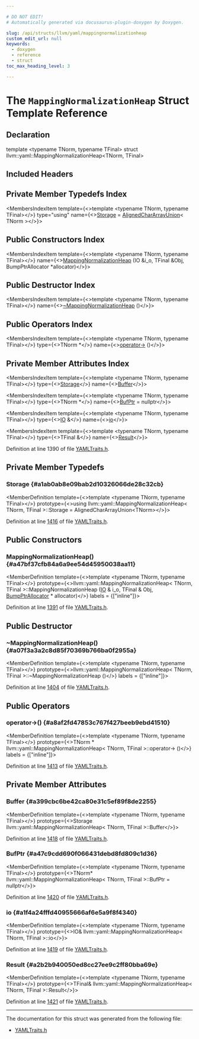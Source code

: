 ```yaml
---

# DO NOT EDIT!
# Automatically generated via docusaurus-plugin-doxygen by Doxygen.

slug: /api/structs/llvm/yaml/mappingnormalizationheap
custom_edit_url: null
keywords:
  - doxygen
  - reference
  - struct
toc_max_heading_level: 3

---
```





# The `MappingNormalizationHeap` Struct Template Reference

<DoxygenPage pluginConfig={pluginConfig}>



## Declaration

<CodeBlock>template &lt;typename TNorm, typename TFinal&gt;
struct llvm::yaml::MappingNormalizationHeap&lt;TNorm, TFinal&gt;</CodeBlock>

## Included Headers

<IncludesList>
<IncludesListItem
  filePath="llvm/Support/YAMLTraits.h"
  permalink="/docs/api/files/include/include/llvm/include/llvm/support/yamltraits-h"
  isLocal="true" />
</IncludesList>

## Private Member Typedefs Index

<MembersIndex>

<MembersIndexItem
  template={<>template &lt;typename TNorm, typename TFinal&gt;</>}
  type="using"
  name={<><a href="#a1ab0ab8e09bab2d10326066de28c32cb">Storage</a> = <a href="/docs/api/structs/llvm/alignedchararrayunion">AlignedCharArrayUnion</a>&lt; TNorm &gt;</>}>
</MembersIndexItem>

</MembersIndex>

## Public Constructors Index

<MembersIndex>

<MembersIndexItem
  template={<>template &lt;typename TNorm, typename TFinal&gt;</>}
  name={<><a href="#a47bf37cfb84a6a9ee54d45950038aa11">MappingNormalizationHeap</a> (IO &amp;i&#95;o, TFinal &amp;Obj, BumpPtrAllocator &#42;allocator)</>}>
</MembersIndexItem>

</MembersIndex>

## Public Destructor Index

<MembersIndex>

<MembersIndexItem
  template={<>template &lt;typename TNorm, typename TFinal&gt;</>}
  name={<><a href="#a07f3a3a2c8d85f70369b766ba0f2955a">~MappingNormalizationHeap</a> ()</>}>
</MembersIndexItem>

</MembersIndex>

## Public Operators Index

<MembersIndex>

<MembersIndexItem
  template={<>template &lt;typename TNorm, typename TFinal&gt;</>}
  type={<>TNorm &#42;</>}
  name={<><a href="#a8af2fd47853c767f427beeb9ebd41510">operator-&gt;</a> ()</>}>
</MembersIndexItem>

</MembersIndex>

## Private Member Attributes Index

<MembersIndex>

<MembersIndexItem
  template={<>template &lt;typename TNorm, typename TFinal&gt;</>}
  type={<><a href="/docs/api/structs/llvm/alignedchararrayunion">Storage</a></>}
  name={<><a href="#a399cbc6be42ca80e31c5ef89f8de2255">Buffer</a></>}>
</MembersIndexItem>

<MembersIndexItem
  template={<>template &lt;typename TNorm, typename TFinal&gt;</>}
  type={<>TNorm &#42;</>}
  name={<><a href="#a47c9cdd690f066431debd8fd809c1d36">BufPtr</a> = nullptr</>}>
</MembersIndexItem>

<MembersIndexItem
  template={<>template &lt;typename TNorm, typename TFinal&gt;</>}
  type={<><a href="/docs/api/classes/llvm/yaml/io">IO</a> &amp;</>}
  name={<><a href="#a1f4a24fffd40955666af6e5a9f8f4340">io</a></>}>
</MembersIndexItem>

<MembersIndexItem
  template={<>template &lt;typename TNorm, typename TFinal&gt;</>}
  type={<>TFinal &amp;</>}
  name={<><a href="#a2b2b940050ed8cc27ee9c2ff80bba69e">Result</a></>}>
</MembersIndexItem>

</MembersIndex>


Definition at line 1390 of file <a href="/docs/api/files/include/include/llvm/include/llvm/support/yamltraits-h">YAMLTraits.h</a>.

<SectionDefinition>

## Private Member Typedefs

### Storage {#a1ab0ab8e09bab2d10326066de28c32cb}

<MemberDefinition
  template={<>template &lt;typename TNorm, typename TFinal&gt;</>}
  prototype={<>using llvm::yaml::MappingNormalizationHeap&lt; TNorm, TFinal &gt;::Storage =  AlignedCharArrayUnion&lt;TNorm&gt;</>}>

Definition at line <a href="/docs/api/files/include/include/llvm/include/llvm/support/yamltraits-h/#l01416">1416</a> of file <a href="/docs/api/files/include/include/llvm/include/llvm/support/yamltraits-h">YAMLTraits.h</a>.
</MemberDefinition>

</SectionDefinition>

<SectionDefinition>

## Public Constructors

### MappingNormalizationHeap() {#a47bf37cfb84a6a9ee54d45950038aa11}

<MemberDefinition
  template={<>template &lt;typename TNorm, typename TFinal&gt;</>}
  prototype={<>llvm::yaml::MappingNormalizationHeap&lt; TNorm, TFinal &gt;::MappingNormalizationHeap (<a href="/docs/api/classes/llvm/yaml/io">IO</a> &amp; i_o, TFinal &amp; Obj, <a href="/docs/api/namespaces/llvm/#a8e612822d4ba7bb36c9c79582a567108">BumpPtrAllocator</a> &#42; allocator)</>}
  labels = {["inline"]}>

Definition at line <a href="/docs/api/files/include/include/llvm/include/llvm/support/yamltraits-h/#l01391">1391</a> of file <a href="/docs/api/files/include/include/llvm/include/llvm/support/yamltraits-h">YAMLTraits.h</a>.
</MemberDefinition>

</SectionDefinition>

<SectionDefinition>

## Public Destructor

### ~MappingNormalizationHeap() {#a07f3a3a2c8d85f70369b766ba0f2955a}

<MemberDefinition
  template={<>template &lt;typename TNorm, typename TFinal&gt;</>}
  prototype={<>llvm::yaml::MappingNormalizationHeap&lt; TNorm, TFinal &gt;::~MappingNormalizationHeap ()</>}
  labels = {["inline"]}>

Definition at line <a href="/docs/api/files/include/include/llvm/include/llvm/support/yamltraits-h/#l01404">1404</a> of file <a href="/docs/api/files/include/include/llvm/include/llvm/support/yamltraits-h">YAMLTraits.h</a>.
</MemberDefinition>

</SectionDefinition>

<SectionDefinition>

## Public Operators

### operator-&gt;() {#a8af2fd47853c767f427beeb9ebd41510}

<MemberDefinition
  template={<>template &lt;typename TNorm, typename TFinal&gt;</>}
  prototype={<>TNorm &#42; llvm::yaml::MappingNormalizationHeap&lt; TNorm, TFinal &gt;::operator-&gt; ()</>}
  labels = {["inline"]}>

Definition at line <a href="/docs/api/files/include/include/llvm/include/llvm/support/yamltraits-h/#l01413">1413</a> of file <a href="/docs/api/files/include/include/llvm/include/llvm/support/yamltraits-h">YAMLTraits.h</a>.
</MemberDefinition>

</SectionDefinition>

<SectionDefinition>

## Private Member Attributes

### Buffer {#a399cbc6be42ca80e31c5ef89f8de2255}

<MemberDefinition
  template={<>template &lt;typename TNorm, typename TFinal&gt;</>}
  prototype={<>Storage llvm::yaml::MappingNormalizationHeap&lt; TNorm, TFinal &gt;::Buffer</>}>

Definition at line <a href="/docs/api/files/include/include/llvm/include/llvm/support/yamltraits-h/#l01418">1418</a> of file <a href="/docs/api/files/include/include/llvm/include/llvm/support/yamltraits-h">YAMLTraits.h</a>.
</MemberDefinition>

### BufPtr {#a47c9cdd690f066431debd8fd809c1d36}

<MemberDefinition
  template={<>template &lt;typename TNorm, typename TFinal&gt;</>}
  prototype={<>TNorm&#42; llvm::yaml::MappingNormalizationHeap&lt; TNorm, TFinal &gt;::BufPtr = nullptr</>}>

Definition at line <a href="/docs/api/files/include/include/llvm/include/llvm/support/yamltraits-h/#l01420">1420</a> of file <a href="/docs/api/files/include/include/llvm/include/llvm/support/yamltraits-h">YAMLTraits.h</a>.
</MemberDefinition>

### io {#a1f4a24fffd40955666af6e5a9f8f4340}

<MemberDefinition
  template={<>template &lt;typename TNorm, typename TFinal&gt;</>}
  prototype={<>IO&amp; llvm::yaml::MappingNormalizationHeap&lt; TNorm, TFinal &gt;::io</>}>

Definition at line <a href="/docs/api/files/include/include/llvm/include/llvm/support/yamltraits-h/#l01419">1419</a> of file <a href="/docs/api/files/include/include/llvm/include/llvm/support/yamltraits-h">YAMLTraits.h</a>.
</MemberDefinition>

### Result {#a2b2b940050ed8cc27ee9c2ff80bba69e}

<MemberDefinition
  template={<>template &lt;typename TNorm, typename TFinal&gt;</>}
  prototype={<>TFinal&amp; llvm::yaml::MappingNormalizationHeap&lt; TNorm, TFinal &gt;::Result</>}>

Definition at line <a href="/docs/api/files/include/include/llvm/include/llvm/support/yamltraits-h/#l01421">1421</a> of file <a href="/docs/api/files/include/include/llvm/include/llvm/support/yamltraits-h">YAMLTraits.h</a>.
</MemberDefinition>

</SectionDefinition>

<hr/>

The documentation for this struct was generated from the following file:

<ul>
<li><a href="/docs/api/files/include/include/llvm/include/llvm/support/yamltraits-h">YAMLTraits.h</a></li>
</ul>

</DoxygenPage>
